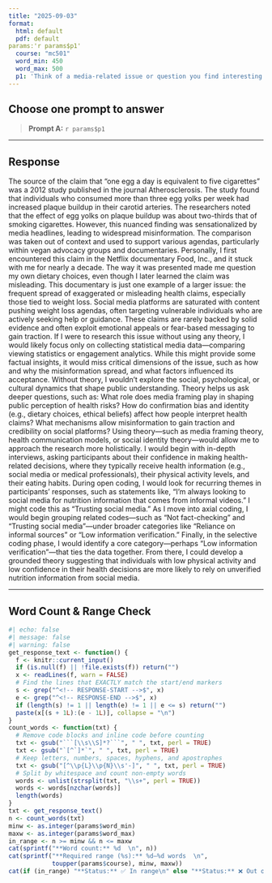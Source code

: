 ```yaml
---
title: "2025-09-03"
format:
  html: default
  pdf: default
params:'r params$p1'
  course: "mc501"
  word_min: 450
  word_max: 500
  p1: 'Think of a media-related issue or question you find interesting (e.g., misinformation on social media, representation in film, streaming habits). Now imagine researching that issue without using any theory—just collecting facts. What would be missing from your findings? Reflect on how theory might deepen or improve your ability to explain or understand the issue. What questions might theory help you ask?'
---
```


## Choose **one** prompt to answer

> **Prompt A:** `r params$p1`

------------------------------------------------------------------------

## Response

<!-- RESPONSE-START --> The source of the claim that “one egg a day is equivalent to five cigarettes” was a 2012 study published in the journal Atherosclerosis. The study found that individuals who consumed more than three egg yolks per week had increased plaque buildup in their carotid arteries. The researchers noted that the effect of egg yolks on plaque buildup was about two-thirds that of smoking cigarettes. However, this nuanced finding was sensationalized by media headlines, leading to widespread misinformation. The comparison was taken out of context and used to support various agendas, particularly within vegan advocacy groups and documentaries. 
Personally, I first encountered this claim in the Netflix documentary Food, Inc., and it stuck with me for nearly a decade. The way it was presented made me question my own dietary choices, even though I later learned the claim was misleading. This documentary is just one example of a larger issue: the frequent spread of exaggerated or misleading health claims, especially those tied to weight loss. Social media platforms are saturated with content pushing weight loss agendas, often targeting vulnerable individuals who are actively seeking help or guidance. These claims are rarely backed by solid evidence and often exploit emotional appeals or fear-based messaging to gain traction.
If I were to research this issue without using any theory, I would likely focus only on collecting statistical media data—comparing viewing statistics or engagement analytics. While this might provide some factual insights, it would miss critical dimensions of the issue, such as how and why the misinformation spread, and what factors influenced its acceptance.
Without theory, I wouldn’t explore the social, psychological, or cultural dynamics that shape public understanding. Theory helps us ask deeper questions, such as: What role does media framing play in shaping public perception of health risks? How do confirmation bias and identity (e.g., dietary choices, ethical beliefs) affect how people interpret health claims? What mechanisms allow misinformation to gain traction and credibility on social platforms?
Using theory—such as media framing theory, health communication models, or social identity theory—would allow me to approach the research more holistically. I would begin with in-depth interviews, asking participants about their confidence in making health-related decisions, where they typically receive health information (e.g., social media or medical professionals), their physical activity levels, and their eating habits.
During open coding, I would look for recurring themes in participants' responses, such as statements like, “I’m always looking to social media for nutrition information that comes from informal videos.” I might code this as “Trusting social media.” As I move into axial coding, I would begin grouping related codes—such as “Not fact-checking” and “Trusting social media”—under broader categories like “Reliance on informal sources” or “Low information verification.”
Finally, in the selective coding phase, I would identify a core category—perhaps “Low information verification”—that ties the data together. From there, I could develop a grounded theory suggesting that individuals with low physical activity and low confidence in their health decisions are more likely to rely on unverified nutrition information from social media.
 <!-- RESPONSE-END -->

------------------------------------------------------------------------

## Word Count & Range Check

```r
#| echo: false
#| message: false
#| warning: false
get_response_text <- function() {
  f <- knitr::current_input()
  if (is.null(f) || !file.exists(f)) return("")
  x <- readLines(f, warn = FALSE)
  # Find the lines that EXACTLY match the start/end markers
  s <- grep("^<!-- RESPONSE-START -->$", x)
  e <- grep("^<!-- RESPONSE-END -->$", x)
  if (length(s) != 1 || length(e) != 1 || e <= s) return("")
  paste(x[(s + 1L):(e - 1L)], collapse = "\n")
}
count_words <- function(txt) {
  # Remove code blocks and inline code before counting
  txt <- gsub("```[\\s\\S]*?```", " ", txt, perl = TRUE)
  txt <- gsub("`[^`]*`", " ", txt, perl = TRUE)
  # Keep letters, numbers, spaces, hyphens, and apostrophes
  txt <- gsub("[^\\p{L}\\p{N}\\s'-]", " ", txt, perl = TRUE)
  # Split by whitespace and count non-empty words
  words <- unlist(strsplit(txt, "\\s+", perl = TRUE))
  words <- words[nzchar(words)]
  length(words)
}
txt <- get_response_text()
n <- count_words(txt)
minw <- as.integer(params$word_min)
maxw <- as.integer(params$word_max)
in_range <- n >= minw && n <= maxw
cat(sprintf("**Word count:** %d  \n", n))
cat(sprintf("**Required range (%s):** %d–%d words  \n",
            toupper(params$course), minw, maxw))
cat(if (in_range) "**Status:** ✅ In range\n" else "**Status:** ❌ Out of range\n")
```

